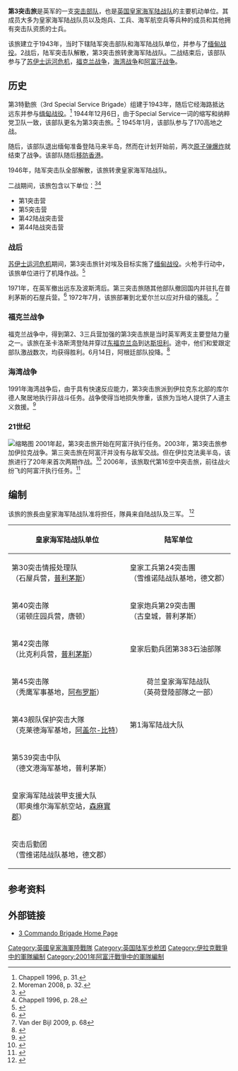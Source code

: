 {{Infobox military unit|名稱=第3特勤旅<div>第3突击旅</div>|時期=1942年2月10日至今|國家={{flag|United Kingdom}}|軍種=[[英国皇家海军陆战队|英国皇家海军陆战队]]|種類=[[海军陆战队|海军陆战队]]<br> [[突击队|突击队]]<br> [[轻步兵|轻步兵]]|功能=[[两栖作战|两栖作战]]|規模=8个营}}<span>'''第3突击旅'''是英军的一支[[突击队|突击部队]]，也是[[英国皇家海军陆战队|英国皇家海军陆战队]]的主要机动单位。其成员大多为皇家海军陆战队员以及炮兵、工兵、海军航空兵等兵种的成员和其他拥有突击队资质的士兵。</span>

该旅建立于1943年，当时下辖陆军突击部队和海军陆战队单位，并参与了[[缅甸战役|缅甸战役]]。2战后，陆军突击队解散，第3突击旅转隶海军陆战队。二战结束后，该部队参与了[[苏伊士运河危机|苏伊士运河危机]]，[[福克兰战争|福克兰战争]]，[[海湾战争|海湾战争]]和[[阿富汗戰爭_(2001年－2021年)|阿富汗战争]]。

== 历史 ==
第3特勤旅（3rd Special Service Brigade）组建于1943年，随后它经海路抵达远东并参与[[缅甸战役|缅甸战役]]。<ref name="chappell31">Chappell 1996, p. 31.</ref> 1944年12月6日，由于Special Service一词的缩写和纳粹党卫队一致，该部队更名为第3突击旅。<ref>Moreman 2008, p. 32.</ref> 1945年1月，该部队参与了170高地之战。

随后，该部队退出缅甸准备登陆马来半岛，然而在计划开始前，两次[[廣島與長崎原子彈爆炸|原子弹爆炸]]就结束了战争。该部队随后[[駐港英軍|移防香港]]。

1946年，陆军突击队全部解散，该旅转隶皇家海军陆战队。

二战期间，该旅包含以下单位：<ref>{{cite web|url=http://www.burmastar.org.uk/commando.htm|title=burmastar|deadurl=yes|archiveurl=https://web.archive.org/web/20080705082222/http://www.burmastar.org.uk/commando.htm|archivedate=2008-07-05}}</ref><ref>Chappell 1996, p. 28.</ref>
* 第1突击营
* 第5突击营
* 第42陆战突击营
* 第44陆战突击营

=== 战后 ===
[[苏伊士运河危机|苏伊士运河危机]]期间，第3突击旅针对埃及目标实施了[[兩棲作戰|缅甸战役]]。火枪手行动中，该旅单位进行了机降作战。<ref>{{cite web|url=http://news.bbc.co.uk/onthisday/hi/dates/stories/november/6/newsid_3115000/3115888.stm|title=1956: Allied Forces take control of Suez|accessdate=4 April 2016|publisher=BBC|archive-date=2007-11-09|archive-url=https://web.archive.org/web/20071109051444/http://news.bbc.co.uk/onthisday/hi/dates/stories/november/6/newsid_3115000/3115888.stm|dead-url=no}}</ref>

1971年，在英军撤出远东及波斯湾后。第三突击旅随其他部队撤回国内并驻扎在普利茅斯的石屋兵营。<ref>{{cite web|url=http://british-army-units1945on.co.uk/royal-marines/3-commando-brigade.html|title=3 Commando Brigade|accessdate=4 April 2016|publisher=British Army units 1945 on|archive-date=2016-04-16|archive-url=https://web.archive.org/web/20160416233423/http://british-army-units1945on.co.uk/royal-marines/3-commando-brigade.html|dead-url=no}}</ref> 1972年7月，该旅部署到北爱尔兰以应对升级的骚乱。<ref>Van der Bijl 2009, p. 68</ref>

=== 福克兰战争 ===
福克兰战争中，得到第2、3三兵营加强的第3突击旅是当时英军两支主要登陆力量之一。该旅在圣卡洛斯湾登陆并穿过[[东福克兰岛|东福克兰岛]]到达[[斯坦利_(福克兰群岛)|斯坦利]]。途中，他们和爱跟定部队激战数次，均获得胜利。6月14日，阿根廷部队投降。<ref>{{cite web|url=http://www.naval-history.net/F23-Falklands-3_Commando_Brigade.htm|title=3 Commando Brigade|accessdate=4 April 2016|publisher=Naval History.net}}</ref>

=== 海湾战争 ===
1991年海湾战争后，由于具有快速反应能力，第3突击旅派到伊拉克东北部的库尔德人聚居地执行非战斗任务。战争使得当地损失惨重，该旅为当地人提供了人道主义救援。<ref>{{cite news|url=http://news.bbc.co.uk/onthisday/hi/dates/stories/july/14/newsid_2503000/2503447.stm|title=1991: UK forces withdraw from Kurdish haven|date=14 July 1991|work=BBC News|accessdate=10 October 2008|archive-date=2017-12-27|archive-url=https://web.archive.org/web/20171227073617/http://news.bbc.co.uk/onthisday/hi/dates/stories/july/14/newsid_2503000/2503447.stm|dead-url=no}}</ref>

=== 21世纪 ===
[[File:RM_Jackal_Vehicle_in_Afghanistan_MOD_45150600.jpg|缩略图]]
2001年起，第3突击旅开始在阿富汗执行任务。2003年，第3突击旅参加伊拉克战争。第三突击旅在阿富汗并没有与敌军交战。但在伊拉克法奥半岛，该旅进行了20年来首次两期作战。<ref>{{cite web|url=http://www.telegraph.co.uk/news/worldnews/northamerica/usa/1425244/Marines-spearhead-the-invasion-with-lightning-attack.html|title=Marines spearhead the invasion with lightning attack|accessdate=4 April 2016|date=21 March 2003|publisher=The Telegraph}}</ref> 2006年，该旅取代第16空中突击旅，前往战火纷飞的阿富汗执行任务。<ref>{{cite web|url=http://www.bbc.co.uk/devon/content/articles/2006/07/27/royal_marines_afghanistan_feature.shtml|title=Commandos ready to face the Taliban|accessdate=4 April 2016|publisher=BBC}}</ref> 

== 编制 ==
该旅的旅長由皇家海军陆战队准将担任，隊員来自陆战队及三军。
<ref>{{cite web|url=http://www.royalnavy.mod.uk/our-organisation/the-fighting-arms/royal-marines#3-commando-brigade|title=3 Commando Brigade|accessdate=4 April 2016|publisher=Royal Navy|archive-date=2016-04-01|archive-url=https://web.archive.org/web/20160401221106/http://www.royalnavy.mod.uk/our-organisation/the-fighting-arms/royal-marines#3-commando-brigade|dead-url=no}}</ref>
{| class="wikitable" style="margin-bottom: 172px;"
!皇家海军陆战队单位
!陆军单位
|-
|第30突击情报处理队<br>（石屋兵营，[[普利茅斯|普利茅斯]]）
|皇家工兵第24突击團<br>（雪维诺陆战队基地，德文郡）
|-
|第40突击隊<br>（诺顿庄园兵营，唐顿）
|皇家炮兵第29突击團<br>（古皇城，普利茅斯）
|-
|第42突击隊<br>（比克利兵营，[[普利茅斯|普利茅斯]]）
|皇家后勤兵团第383石油部隊
|-
|第45突击隊<br>（秃鹰军事基地，[[阿布羅斯|阿布罗斯]]）
| align="center" |荷兰皇家海军陆战队<br>（英荷登陸部隊之一部）
|-
|第43舰队保护突击大隊<br>（克莱德海军基地，[[阿盖尔-比特|阿盖尔-比特]]）
|第1海军陆战大队
|-
|第539突击中队<br>（德文港海军基地，普利茅斯）
|
|-
|皇家海军陆战装甲支援大队<br>（耶奥维尔海军航空站，[[森麻實郡|森麻實郡]]）
|
|-
|突击后勤团<br>（雪维诺陆战队基地，德文郡）
|
|}

== 参考资料 ==
{{Reflist|2}}

== 外部链接 ==
* [https://web.archive.org/web/20110629213510/http://www.royalnavy.mod.uk/royalmarines/units-and-deployments/3-commando-brigade/index.htm 3 Commando Brigade Home Page]
[[Category:英國皇家海軍陸戰隊|Category:英國皇家海軍陸戰隊]]
[[Category:英国陆军步枪团|Category:英国陆军步枪团]]
[[Category:伊拉克戰爭中的軍隊編制|Category:伊拉克戰爭中的軍隊編制]]
[[Category:2001年阿富汗戰爭中的軍隊編制|Category:2001年阿富汗戰爭中的軍隊編制]]